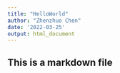 ```yaml
---
title: "HelloWorld"
author: "Zhenzhuo Chen"
date: '2022-03-25'
output: html_document
---
```


## This is a markdown file